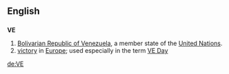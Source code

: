 ==English==
==={{abbreviation}}===
'''VE'''
# [[Bolivarian Republic of Venezuela]], a member state of the [[United Nations]].
# [[victory]] in [[Europe]]; used especially in the term [[VE Day]]

[[de:VE]]